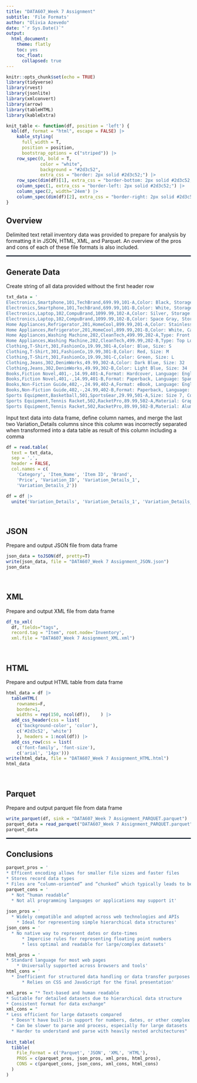 ```yaml
---
title: "DATA607_Week 7 Assignment"
subtitle: 'File Formats'
author: "Olivia Azevedo"
date: "`r Sys.Date()`"
output:
  html_document:
    theme: flatly
    toc: yes
    toc_float:
      collapsed: true
---
```


```r
knitr::opts_chunk$set(echo = TRUE)
library(tidyverse)
library(rvest)
library(jsonlite)
library(xmlconvert)
library(arrow)
library(tableHTML)
library(kableExtra)

knit_table <- function(df, position = 'left') {
  kbl(df, format = "html", escape = FALSE) |>
    kable_styling(
      full_width = T,
      position = position,
      bootstrap_options = c("striped")) |>
    row_spec(0, bold = T,
             color = "white",
             background = "#2d3c52",
             extra_css = "border: 2px solid #2d3c52;") |>
    row_spec(dim(df)[1], extra_css = "border-bottom: 2px solid #2d3c52;") |>
    column_spec(1, extra_css = "border-left: 2px solid #2d3c52;") |>
    column_spec(2, width='24em') |>
    column_spec(dim(df)[2], extra_css = "border-right: 2px solid #2d3c52;")
}
```

## Overview
Delimited text retail inventory data was provided to prepare for analysis by formatting it in JSON, HTML, XML, and Parquet. An overview of the pros and cons of each of these file formats is also included.

<hr style="border:1px solid #2d3c52">


## Generate Data
Create string of all data provided without the first header row
```r
txt_data = '
Electronics,Smartphone,101,TechBrand,699.99,101-A,Color: Black, Storage: 64GB
Electronics,Smartphone,101,TechBrand,699.99,101-B,Color: White, Storage: 128GB
Electronics,Laptop,102,CompuBrand,1099.99,102-A,Color: Silver, Storage: 256GB
Electronics,Laptop,102,CompuBrand,1099.99,102-B,Color: Space Gray, Storage: 512GB
Home Appliances,Refrigerator,201,HomeCool,899.99,201-A,Color: Stainless Steel, Capacity:20 cu ft
Home Appliances,Refrigerator,201,HomeCool,899.99,201-B,Color: White, Capacity: 18 cu ft
Home Appliances,Washing Machine,202,CleanTech,499.99,202-A,Type: Front Load, Capacity:4.5 cu ft
Home Appliances,Washing Machine,202,CleanTech,499.99,202-B,Type: Top Load, Capacity:5.0 cu ft
Clothing,T-Shirt,301,FashionCo,19.99,301-A,Color: Blue, Size: S
Clothing,T-Shirt,301,FashionCo,19.99,301-B,Color: Red, Size: M
Clothing,T-Shirt,301,FashionCo,19.99,301-C,Color: Green, Size: L
Clothing,Jeans,302,DenimWorks,49.99,302-A,Color: Dark Blue, Size: 32
Clothing,Jeans,302,DenimWorks,49.99,302-B,Color: Light Blue, Size: 34
Books,Fiction Novel,401,-,14.99,401-A,Format: Hardcover, Language: English
Books,Fiction Novel,401,-,14.99,401-B,Format: Paperback, Language: Spanish
Books,Non-Fiction Guide,402,-,24.99,402-A,Format: eBook, Language: English
Books,Non-Fiction Guide,402,-,24.99,402-B,Format: Paperback, Language: French
Sports Equipment,Basketball,501,SportsGear,29.99,501-A,Size: Size 7, Color: Orange
Sports Equipment,Tennis Racket,502,RacketPro,89.99,502-A,Material: Graphite, Color: Black
Sports Equipment,Tennis Racket,502,RacketPro,89.99,502-B,Material: Aluminum, Color: Silver'
```


Input text data into data frame, define column names, and merge the last two Variation_Details columns since this column was incorrectly separated when transformed into a data table as result of this column including a comma
```r
df = read.table(
  text = txt_data,
  sep = ',',
  header = FALSE,
  col.names = c(
    'Category', 'Item_Name', 'Item ID', 'Brand',
    'Price', 'Variation_ID', 'Variation_Details_1',
    'Variation_Details_2'))

df = df |>
  unite('Variation_Details', 'Variation_Details_1', 'Variation_Details_2', sep = ", ")
```


\

## JSON
Prepare and output JSON file from data frame
```r
json_data = toJSON(df, pretty=T)
write(json_data, file = "DATA607_Week 7 Assignment_JSON.json")
json_data
```

\

## XML
Prepare and output XML file from data frame
```r
df_to_xml(
  df, fields="tags",
  record.tag = "Item", root.node='Inventory',
  xml.file = "DATA607_Week 7 Assignment_XML.xml")
```


\

## HTML
Prepare and output HTML table from data frame
```r
html_data = df |>
  tableHTML(
    rownames=F,
    border=1,
    widths = rep(150, ncol(df)),    ) |>
  add_css_header(css = list(
    c('background-color', 'color'),
    c('#2d3c52', 'white')
    ), headers = 1:ncol(df)) |>
  add_css_row(css = list(
    c('font-family', 'font-size'),
    c('arial', '14px'))) 
write(html_data, file = "DATA607_Week 7 Assignment_HTML.html")
html_data
```

\

## Parquet
Prepare and output parquet file from data frame
```r
write_parquet(df, sink = "DATA607_Week 7 Assignment_PARQUET.parquet")
parquet_data = read_parquet("DATA607_Week 7 Assignment_PARQUET.parquet")
parquet_data
```

<hr style="border:1px solid #2d3c52">

## Conclusions
```r
parquet_pros = '
* Efficent encoding allows for smaller file sizes and faster files
* Stores record data types
* Files are “column-oriented” and “chunked” which typically leads to better performance and more efficient analysis'
parquet_cons = '
  * Not “human readable”
  * Not all programming languages or applications may support it'
  
json_pros = '
  * Widely compatible and adopted across web technologies and APIs
    * Ideal for representing simple hierarchical data structures'
json_cons = '
  * No native way to represent dates or date-times
      * Impercise rules for representing floating point numbers
      * less optimal and readable for large/complex datasets'

html_pros = '
* Standard language for most web pages 
    * Universally supported across browsers and tools'
html_cons = '
  * Inefficient for structured data handling or data transfer purposes 
      * Relies on CSS and JavaScript for the final presentation'

xml_pros = "* Text-based and human readable
* Suitable for detailed datasets due to hierarchical data structure
* Consistent format for data exchange"
xml_cons = "
* Less efficient for large datasets compared 
  * Doesn't have built-in support for numbers, dates, or other complex data types
  * Can be slower to parse and process, especially for large datasets
  * Harder to understand and parse with heavily nested architectures"
  
knit_table(
  tibble(
    File_Format = c('Parquet', 'JSON', 'XML', 'HTML'),
    PROS = c(parquet_pros, json_pros, xml_pros, html_pros),
    CONS = c(parquet_cons, json_cons, xml_cons, html_cons)
  )
)
```

